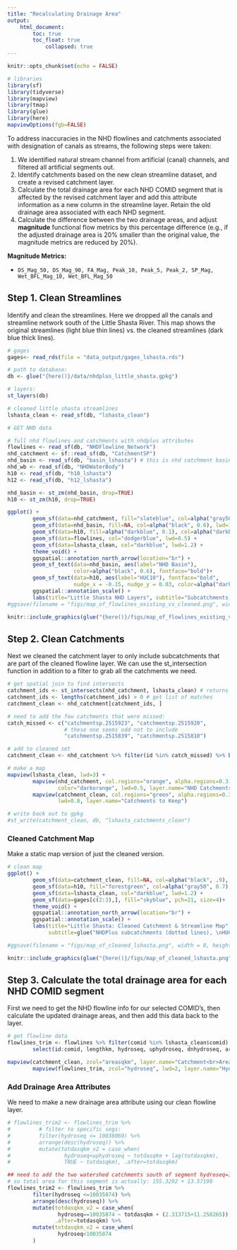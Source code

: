 ```yaml
---
title: "Recalculating Drainage Area"
output: 
    html_document:
        toc: true
        toc_float: true
            collapsed: true
---
```


```r
knitr::opts_chunk$set(echo = FALSE)

# libraries
library(sf)
library(tidyverse)
library(mapview)
library(tmap)
library(glue)
library(here)
mapviewOptions(fgb=FALSE)

```

To address inaccuracies in the NHD flowlines and catchments associated with designation of canals as streams, the following steps were taken:

 1. We identified natural stream channel from artificial (canal) channels, and filtered all artificial segments out.
 2. Identify catchments based on the new clean streamline dataset, and create a revised catchment layer.
 3. Calculate the total drainage area for each NHD COMID segment that is affected by the revised catchment layer and add this attribute information as a new column in the streamline layer. Retain the old drainage area associated with each NHD segment.
 4. Calculate the difference between the two drainage areas, and adjust **magnitude** functional flow metrics by this percentage difference (e.g., if the adjusted drainage area is 20% smaller than the original value, the magnitude metrics are reduced by 20%).

**Magnitude Metrics:**

 - `DS_Mag_50, DS_Mag_90, FA_Mag, Peak_10, Peak_5, Peak_2, SP_Mag, Wet_BFL_Mag_10, Wet_BFL_Mag_50`

## Step 1. Clean Streamlines

Identify and clean the streamlines. Here we dropped all the canals and streamline network south of the Little Shasta River. This map shows the original streamlines (light blue thin lines) vs. the cleaned streamlines (dark blue thick lines).

```r

# gages
gages<- read_rds(file = "data_output/gages_lshasta.rds")

# path to database:
db <- glue("{here()}/data/nhdplus_little_shasta.gpkg")

# layers:
st_layers(db)

# cleaned little shasta streamlines
lshasta_clean <- read_sf(db, "lshasta_clean")

# GET NHD data

# full nhd flowlines and catchments with nhdplus attributes
flowlines <- read_sf(db, "NHDFlowline_Network")
nhd_catchment <- sf::read_sf(db, "CatchmentSP")
nhd_basin <- read_sf(db, "basin_lshasta") # this is nhd catchment basin
nhd_wb <- read_sf(db, "NHDWaterBody")
h10 <- read_sf(db, "h10_lshasta")
h12 <- read_sf(db, "h12_lshasta")

```

```r

nhd_basin <- st_zm(nhd_basin, drop=TRUE)
h10 <- st_zm(h10, drop=TRUE)

ggplot() + 
        geom_sf(data=nhd_catchment, fill="slateblue", col=alpha("gray50", 0.5), lwd=0.2, alpha=0.25) +
        geom_sf(data=nhd_basin, fill=NA, col=alpha("black", 0.6), lwd=1.2) +
        geom_sf(data=h10, fill=alpha("darkblue", 0.1), col=alpha("darkblue",0.5), lwd=1)+
        geom_sf(data=flowlines, col="dodgerblue", lwd=0.5) +
        geom_sf(data=lshasta_clean, col="darkblue", lwd=1.2) +
        theme_void() +
        ggspatial::annotation_north_arrow(location="br") +
        geom_sf_text(data=nhd_basin, aes(label="NHD Basin"), 
                     color=alpha("black", 0.6), fontface="bold")+
        geom_sf_text(data=h10, aes(label="HUC10"), fontface="bold",
                     nudge_x = -0.15, nudge_y = 0.03, color=alpha("darkblue", 0.5))+
        ggspatial::annotation_scale() +
        labs(title="Little Shasta NHD Layers", subtitle="Subcatchments, original NHD flowlines (light blue), and cleaned NHD flowlines (darkblue)")
#ggsave(filename = "figs/map_of_flowlines_existing_vs_cleaned.png", width = 8, height = 10, units="in", dpi=300)

```

```r

knitr::include_graphics(glue("{here()}/figs/map_of_flowlines_existing_vs_cleaned.png"))

```


## Step 2. Clean Catchments

Next we cleaned the catchment layer to only include subcatchments that are part of the cleaned flowline layer. We can use the st_intersection function in addition to a filter to grab all the catchments we need.

```r

# get spatial join to find intersects
catchment_ids <- st_intersects(nhd_catchment, lshasta_clean) # returns sgbp list
catchment_ids <- lengths(catchment_ids) > 0 # get list of matches
catchment_clean <- nhd_catchment[catchment_ids, ]

# need to add the few catchments that were missed:
catch_missed <- c("catchmentsp.2515923", "catchmentsp.2515920", 
                  # these one seems odd not to include
                  "catchmentsp.2515839", "catchmentsp.2515810")

# add to cleaned set
catchment_clean <- nhd_catchment %>% filter(id %in% catch_missed) %>% bind_rows(., catchment_clean)

# make a map
mapview(lshasta_clean, lwd=3) + 
        mapview(nhd_catchment, col.regions="orange", alpha.regions=0.3, 
                color="darkorange", lwd=0.5, layer.name="NHD Catchments") +
        mapview(catchment_clean, col.regions="green", alpha.regions=0.3, 
                lwd=0.8, layer.name="Catchments to Keep")

# write back out to gpkg
#st_write(catchment_clean, db, "lshasta_catchments_clean")

```

### Cleaned Catchment Map

Make a static map version of just the cleaned version.

```r

# clean map
ggplot() + 
        geom_sf(data=catchment_clean, fill=NA, col=alpha("black", .9), lwd=0.2, lty=3) +
        geom_sf(data=h10, fill="forestgreen", col=alpha("gray50", 0.7), lwd=1.2, alpha=0.25) +
        geom_sf(data=lshasta_clean, col="darkblue", lwd=1.2) +
        geom_sf(data=gages[c(2:3),], fill="skyblue", pch=21, size=4)+
        theme_void() +
        ggspatial::annotation_north_arrow(location="br") +
        ggspatial::annotation_scale() +
        labs(title="Little Shasta: Cleaned Catchment & Streamline Map", 
             subtitle=glue("NHDPlus subcatchments (dotted lines), \nHUC10 (thick gray), Gages (blue dot)"))

#ggsave(filename = "figs/map_of_cleaned_lshasta.png", width = 8, height = 10, units="in", dpi=300)

```


```r

knitr::include_graphics(glue("{here()}/figs/map_of_cleaned_lshasta.png"))

```


## Step 3. Calculate the total drainage area for each NHD COMID segment

First we need to get the NHD flowline info for our selected COMID's, then calculate the updated drainage areas, and then add this data back to the layer.

```r
# get flowline data
flowlines_trim <- flowlines %>% filter(comid %in% lshasta_clean$comid) %>% 
        select(id:comid, lengthkm, hydroseq, uphydroseq, dnhydroseq, areasqkm:divdasqkm, hwnodesqkm)

mapview(catchment_clean, zcol="areasqkm", layer.name="Catchment<br>Area (sqkm)") +
        mapview(flowlines_trim, zcol="hydroseq", lwd=2, layer.name="Hydroseq ID", legend=F)


```


### Add Drainage Area Attributes

We need to make a new drainage area attribute using our clean flowline layer.

```r

# flowlines_trim2 <- flowlines_trim %>% 
#         # filter to specific segs:
#         filter(hydroseq <= 10038060) %>% 
#         arrange(desc(hydroseq)) %>% 
#         mutate(totdasqkm_v2 = case_when(
#                 hydroseq<uphydroseq ~ totdasqkm + lag(totdasqkm),
#                 TRUE ~ totdasqkm), .after=totdasqkm)

## need to add the two watershed catchments south of segment hydroseq=10035874, which have areas of 2.313715+11.258265 (total of 13.57198).
# so total area for this segment is actually: 155.3292 + 13.57198
flowlines_trim2 <- flowlines_trim %>% 
        filter(hydroseq <=10035874) %>% 
        arrange(desc(hydroseq)) %>% 
        mutate(totdasqkm_v2 = case_when(
                hydroseq==10035874 ~ totdasqkm + (2.313715+11.258265)), 
               .after=totdasqkm) %>% 
        mutate(totdasqkm_v2 = case_when(
                hydroseq<10035874
        )

```

